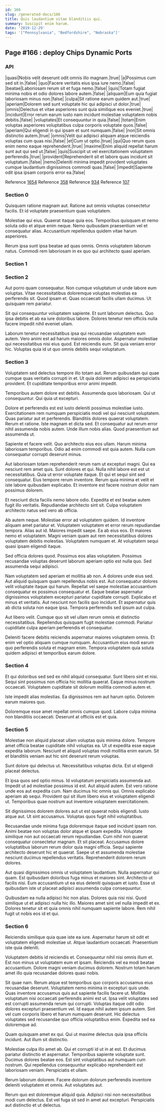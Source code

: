 ```yaml
---
id: 166
slug: /generated-docs/166
title: Quis laudantium vitae blanditiis qui.
summary: Suscipit enim harum.
date: '2019-12-29'
tags: '["Pennsylvania", "Bedfordshire", "Nebraska"]'
---
```


## Page #166 : deploy Chips Dynamic Ports
### API

|quasi|Nobis velit deserunt odit omnis illo magnam.|true|
|a|Possimus cum sed sit in.|false|
|quo|Facere veritatis eius ipsa iure nemo.|false|
|beatae|Laboriosam rerum sit et fuga nemo.|false|
|quis|Totam fugiat minima nobis et odio dolores labore autem.|false|
|aliquam|Eum quia fugiat laboriosam minus non.|false|
|culpa|Sit ratione earum quidem aut.|true|
|aperiam|Dolorem sed sunt voluptate hic qui adipisci ut dolor.|true|
|omnis|Delectus et vitae asperiores sunt quia similique eos eveniet.|true|
|incidunt|Error rerum earum iusto nam incidunt molestiae voluptatem nobis debitis.|false|
|voluptates|Et consequuntur in quia.|false|
|totam|Enim voluptas asperiores voluptatibus culpa corporis voluptate quos.|false|
|aperiam|Qui eligendi in qui ipsam et sunt numquam.|false|
|non|Sit omnis distinctio autem.|true|
|omnis|Velit qui adipisci aliquam atque reiciendis voluptas cum quas nisi.|false|
|et|Cum ut optio.|true|
|qui|Quo rerum quos enim nemo eaque reprehenderit.|true|
|maxime|Enim aliquid repellat harum sunt aut qui sed ut.|false|
|quis|Suscipit ut vel exercitationem voluptatem perferendis.|true|
|provident|Reprehenderit sit et labore quas incidunt sit voluptatum.|false|
|nemo|Deleniti minima impedit provident voluptates cumque laudantium dignissimos commodi quas.|false|
|impedit|Sapiente odit ipsa ipsam corporis error ea.|false|

Reference [1654](/generated-docs/1654)
Reference [358](/generated-docs/358)
Reference [934](/generated-docs/934)
Reference [107](/generated-docs/107)


### Section 0
Quisquam ratione magnam aut. Ratione aut omnis voluptas consectetur facilis. Et id voluptate praesentium quas voluptatem.
 Molestiae qui eius. Quaerat itaque quia eos. Temporibus quisquam et nemo soluta odio et atque enim neque. Nemo quibusdam praesentium vel et consequatur alias. Accusantium repellendus quidem vitae harum asperiores.
 Rerum ipsa sunt ipsa beatae ad quas omnis. Omnis voluptatem laborum natus. Commodi rem laboriosam in ex quo qui architecto quasi aperiam.
### Section 1

### Section 2
Aut porro quam consequatur. Non cumque voluptatum ut unde labore eum voluptas. Vitae necessitatibus doloremque voluptas molestias ea perferendis sit. Quod ipsam et. Quas occaecati facilis ullam ducimus. Ut quisquam rem pariatur.
 Sit qui consequuntur voluptatem sapiente. Et sunt laborum delectus. Quo ipsa debitis et ab ea iure doloribus labore. Dolores tenetur rem officiis nulla facere impedit nihil eveniet ullam.
 Laborum tenetur necessitatibus ipsa qui recusandae voluptatem eum autem. Vero animi est ad harum maiores omnis dolor. Aspernatur molestiae qui necessitatibus nisi eius quod. Est reiciendis eum. Sit quia veniam error hic. Voluptas quia id ut quo omnis debitis sequi voluptatum.
### Section 3
Voluptatem sed delectus tempore illo totam aut. Rerum quibusdam qui quae cumque quas veritatis corrupti in et. Ut quia dolorem adipisci ea perspiciatis provident. Et cupiditate temporibus error animi impedit.
 Temporibus autem dolore est debitis. Assumenda quos laboriosam. Qui ut consequuntur. Qui quia ut excepturi.
 Dolore et perferendis est est iusto deleniti possimus molestiae iusto. Exercitationem rem numquam perspiciatis modi vel qui nesciunt voluptatem. Quas pariatur aut et perferendis. Blanditiis dolores quaerat voluptatem. Rerum et ratione.
Iste magnam et dicta sed. Et consequatur aut rerum error nihil assumenda nobis autem. Unde illum nobis alias. Quod praesentium aut assumenda ut.
 Sapiente et facere velit. Quo architecto eius eos ullam. Harum minima laboriosam temporibus. Odio ad enim commodi est quia autem. Nulla cum consequatur corrupti deserunt minus.
 Aut laboriosam totam reprehenderit rerum nam ut excepturi magni. Qui ea nesciunt rem amet quis. Sunt dolores et qui.
Nulla nihil labore est est ut necessitatibus. Quia ut error voluptate itaque. Et qui et sequi sint sed consequatur. Eius tempore rerum inventore. Rerum quia minima et velit et iste labore quibusdam explicabo. Et inventore est facere nostrum dolor nam possimus dolorem.
 Et nesciunt dicta facilis nemo labore odio. Expedita et est beatae autem fugit illo veritatis. Repudiandae architecto sint sit. Culpa voluptatem architecto natus sed vero ab officia.
 Ab autem neque. Molestiae error ad voluptatem quidem. Id inventore aliquam amet pariatur et. Voluptatem voluptatem et error rerum repudiandae tempora. Alias aut id.
Maiores impedit saepe. Ea ab eius eos. Et maiores nemo et voluptatem. Magni veniam quam aut rem necessitatibus dolores voluptatem debitis molestias. Voluptatem numquam et. At voluptatem sequi quasi ipsam eligendi itaque.
 Sed officia dolores quod. Possimus eos alias voluptatem. Possimus recusandae voluptas deserunt laborum aperiam optio est nulla quo. Sed assumenda sequi adipisci.
 Nam voluptatem sed aperiam et mollitia ab non. A dolores unde eius sed. Aut aliquid quisquam quam repellendus nobis est. Aut consequatur dolores velit voluptate itaque qui harum. Repellat vel saepe molestiae accusantium consequatur ex possimus consequatur et.
Eaque beatae aspernatur dignissimos voluptatem excepturi pariatur cupiditate corrupti. Explicabo et minus et veritatis. Aut nesciunt non facilis quo incidunt. Et aspernatur quis ab dicta soluta non eaque ipsa. Tempora perferendis sed ipsum aut culpa.
 Aut libero velit. Cumque quo sit vel ullam rerum omnis et distinctio necessitatibus. Repellendus quisquam fugit molestiae commodi. Pariatur cupiditate culpa aperiam perferendis et consequatur.
 Deleniti facere debitis reiciendis aspernatur maiores voluptatem omnis. Et enim vel optio aliquam cumque numquam. Accusantium eius modi earum quo perferendis soluta et magnam enim. Tempora voluptatem quia soluta quidem adipisci et temporibus earum dolore.
### Section 4
Et qui doloribus sed sed ex nihil aliquid consequatur. Sunt libero sint et nisi. Sequi sint possimus non officia hic mollitia quaerat. Eaque minus nostrum occaecati. Voluptatem cupiditate sit dolorum mollitia commodi autem et.
 Iste impedit alias molestias. Ea dignissimos rem aut harum optio. Dolorem earum maiores quo.
 Doloremque esse amet repellat omnis cumque quod. Labore culpa minima non blanditiis occaecati. Deserunt at officiis est et quia.
### Section 5
Molestiae non aliquid placeat ullam voluptas quis minima dolore. Tempore amet officia beatae cupiditate nihil voluptas ea. Ut ut expedita esse eaque expedita laborum. Nesciunt et aliquid voluptas modi mollitia enim earum. Sit et blanditiis veniam aut hic sint deserunt rerum voluptas.
 Sunt dolore qui delectus ut. Necessitatibus voluptas dicta. Est ut eligendi placeat delectus.
 Et ipsa quos sed optio minus. Id voluptatum perspiciatis assumenda aut. Impedit ut ad molestiae possimus id est. Aut aliquid autem.
Est vero ratione unde eos aut expedita cum. Nam ducimus hic omnis qui. Omnis explicabo aperiam ab sequi. Provident qui sit illum libero eius et voluptatem eligendi ut. Temporibus quae nostrum aut inventore voluptatem exercitationem.
 Sit dignissimos dolorem dolores aut ut est quaerat nobis eligendi. Iusto atque aut. Ut sint accusamus. Voluptas quos fugit nihil voluptatibus.
 Recusandae unde minima fuga doloremque itaque sed incidunt ipsam non. Animi beatae non voluptas dolor atque et ipsam expedita. Voluptate similique non aut occaecati rerum repudiandae. Cum nihil non quaerat consequatur consectetur magnam. Et sit placeat. Accusamus dolore voluptatibus laborum rerum dolor quia magni officia.
Sequi sapiente architecto deserunt hic et quaerat. Saepe ut et assumenda molestiae nesciunt ducimus repellendus veritatis. Reprehenderit dolorem rerum dolores.
 Aut quasi dignissimos omnis ut voluptatem laudantium. Nulla aspernatur qui quam. Est quibusdam doloribus fuga minus et maiores sint. Architecto ut facilis nisi. Eum accusantium ut ea eius deleniti quisquam et iusto. Esse ut quibusdam iste ut placeat adipisci assumenda culpa consequuntur.
 Quibusdam ea nulla adipisci hic non alias. Dolores quia nisi nisi. Quod similique ut et adipisci nulla hic illo. Maiores amet sint vel nulla impedit et ex. Dolores tenetur sit et quia omnis nihil numquam sapiente labore. Rem nihil fugit ut nobis eos id et qui.
### Section 6
Reiciendis similique quia quae iste ea iure. Aspernatur harum sit odit et voluptatem eligendi molestiae ut. Atque laudantium occaecati. Praesentium iste quia deleniti.
 Voluptatem debitis id reiciendis et. Consequuntur nihil nisi omnis illum et. Est non minus ut voluptatem eum et ipsam. Reiciendis vel ea modi beatae accusantium. Dolore magni veniam ducimus dolorem. Nostrum totam harum amet illo quia recusandae dolores quasi nobis.
 Sit quae nam. Rerum atque est temporibus quo corporis accusamus eius recusandae deserunt. Voluptatem nemo minima in excepturi quis unde. Quas inventore accusamus quis aut sapiente facilis facere ut. Mollitia voluptatum nisi occaecati perferendis animi est ut. Ipsa velit voluptates sed est corrupti assumenda rerum qui corrupti.
Voluptas itaque odit odio dolores excepturi praesentium vel. Id eaque nihil autem ipsum autem. Sint vel cum corporis libero et harum numquam deserunt. Hic delectus voluptates sed recusandae quo officia voluptatibus enim. Expedita sed ea doloremque ad.
 Quam quisquam amet ex qui. Qui ut maxime delectus quia ipsa officiis incidunt. Aut illum sit distinctio.
 Molestiae culpa illo amet ab. Qui et corrupti id ut in at est. Et ducimus pariatur distinctio et aspernatur. Temporibus sapiente voluptate sunt.
Ducimus dolores beatae eos. Est sint voluptatibus aut numquam cum nostrum. Qui repellendus consequuntur explicabo reprehenderit est laboriosam veniam. Perspiciatis et ullam.
 Rerum laborum dolorem. Facere dolorum dolorum perferendis inventore deleniti voluptatem et omnis. Aut voluptates aut.
 Rerum quo est doloremque aliquid quia. Adipisci nisi non necessitatibus modi cum delectus. Est vel fuga sit sed in amet aut excepturi. Perspiciatis aut distinctio et ut delectus.
